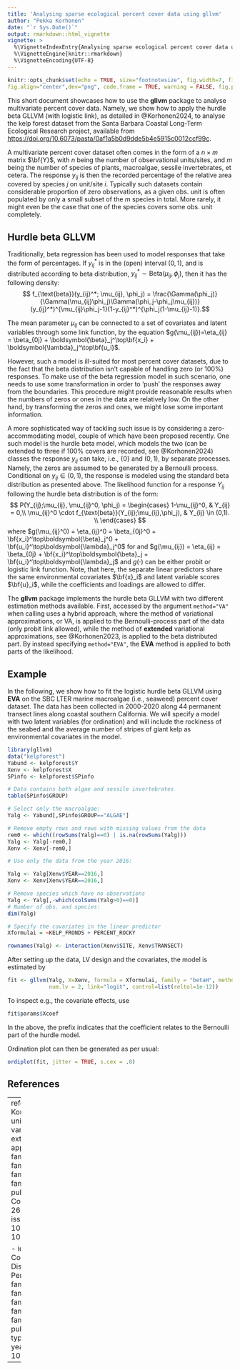 ---
title: 'Analysing sparse ecological percent cover data using gllvm'
author: "Pekka Korhonen"
date: "`r Sys.Date()`"
output: rmarkdown::html_vignette
vignette: >
  %\VignetteIndexEntry{Analysing sparse ecological percent cover data using gllvm}
  %\VignetteEngine{knitr::rmarkdown}
  %\VignetteEncoding{UTF-8}
---

```{r setup, include=FALSE}
knitr::opts_chunk$set(echo = TRUE, size="footnotesize", fig.width=7, fig.height=7, 
fig.align="center",dev="png", code.frame = TRUE, warning = FALSE, fig.pos='H')
```

This short document showcases how to use the **gllvm** package to analyse multivariate percent cover data. Namely, we show how to apply the hurdle beta GLLVM (with logistic link), as detailed in @Korhonen2024, to analyse the kelp forest dataset from the Santa Barbara Coastal Long-Term Ecological Research project, available from [https://doi.org/10.6073/pasta/0af1a5b0d9dde5b4e5915c0012ccf99c](https://doi.org/10.6073/pasta/0af1a5b0d9dde5b4e5915c0012ccf99c).

A multivariate percent cover dataset often comes in the form of a $n \times m$ matrix $\bf{Y}$, with $n$ being the number of observational units/sites, and $m$ being the number of species of plants, macroalgae, sessile invertebrates, et cetera. The response $y_{ij}$ is then the recorded percentage of the relative area covered by species $j$ on unit/site $i$. Typically such datasets contain considerable proportion of zero observations, as a given obs. unit is often populated by only a small subset of the $m$ species in total. More rarely, it might even be the case that one of the species covers some obs. unit completely.

## Hurdle beta GLLVM

Traditionally, beta regression has been used to model responses that take the form of percentages. If $y^*_{ij}$ is in the (open) interval $(0,1)$, and is distributed according to beta distribution, $y^*_{ij} \sim \text{Beta}(\mu_{ij}, \phi_j)$, then it has the following density:
$$ f_{\text{beta}}(y_{ij}^*; \mu_{ij}, \phi_j) = \frac{\Gamma(\phi_j)}{\Gamma(\mu_{ij}\phi_j)\Gamma(\phi_j-\phi_j\mu_{ij})} (y_{ij}^*)^{\mu_{ij}\phi_j-1}(1-y_{ij}^*)^{\phi_j(1-\mu_{ij}-1)}.$$

The mean parameter $\mu_{ij}$ can be connected to a set of covariates and latent variables through some link function, by the equation $g(\mu_{ij})=\eta_{ij} = \beta_{0j} + \boldsymbol{\beta}_j^\top\bf{x_i} + \boldsymbol{\lambda}_j^\top\bf{u_i}$.

However, such a model is ill-suited for most percent cover datasets, due to the fact that the beta distribution isn't capable of handling zero (or $100\%$) responses. To make use of the beta regression model in such scenario, one needs to use some transformation in order to 'push' the responses away from the boundaries. This procedure might provide reasonable results when the numbers of zeros or ones in the data are relatively low. On the other hand, by transforming the zeros and ones, we might lose some important information.

A more sophisticated way of tackling such issue is by considering a zero-accommodating model, couple of which have been proposed recently. One such model is the hurdle beta model, which models the two (can be extended to three if $100\%$ covers are recorded, see @Korhonen2024) classes the response $y_{ij}$ can take, i.e., $\{0\}$ and $(0,1)$, by separate processes. Namely, the zeros are assumed to be generated by a Bernoulli process. Conditional on $y_{ij}\in(0,1)$, the response is modeled using the standard beta distribution as presented above. The likelihood function for a response $Y_{ij}$ following the hurdle beta distribution is of the form:
$$
P(Y_{ij};\mu_{ij}, \mu_{ij}^0, \phi_j) = \begin{cases}
        1-\mu_{ij}^0, & Y_{ij} = 0,\\
         \mu_{ij}^0 \cdot f_{\text{beta}}(Y_{ij};\mu_{ij},\phi_j), & Y_{ij} \in (0,1). \\
        \end{cases}
$$
where $g(\mu_{ij}^0) = \eta_{ij}^0 = \beta_{0j}^0 + \bf{x_i}^\top\boldsymbol{\beta}_j^0 + \bf{u_i}^\top\boldsymbol{\lambda}_j^0$ for and $g(\mu_{ij}) = \eta_{ij} = \beta_{0j} + \bf{x_i}^\top\boldsymbol{\beta}_j + \bf{u_i}^\top\boldsymbol{\lambda}_j$ and $g(\cdot)$ can be either probit or logistic link function. Note, that here, the separate linear predictors share the same environmental covariates $\bf{x}_i$ and latent variable scores $\bf{u}_i$, while the coefficients and loadings are allowed to differ.

The **gllvm** package implements the hurdle beta GLLVM with two different estimation methods available. First, accessed by the argument ``method="VA"`` when calling \texttt{gllvm()} uses a hybrid approach, where the method of variational approximations, or VA, is applied to the Bernoulli-process part of the data (only probit link allowed), while the method of **extended** variational approximations, see @Korhonen2023, is applied to the beta distributed part. By instead specifying ``method="EVA"``, the **EVA** method is applied to both parts of the likelihood.

## Example

In the following, we show how to fit the logistic hurdle beta GLLVM using **EVA** on the SBC LTER marine macroalgae (i.e., seaweed) percent cover dataset. The data has been collected in 2000-2020 along 44 permanent transect lines along coastal southern California. We will specify a model with two latent variables (for ordination) and will include the rockiness of the seabed and the average number of stripes of giant kelp as environmental covariates in the model.

```{r}
library(gllvm)
data("kelpforest")
Yabund <- kelpforest$Y
Xenv <- kelpforest$X
SPinfo <- kelpforest$SPinfo

# Data contains both algae and sessile invertebrates
table(SPinfo$GROUP)

# Select only the macroalgae:
Yalg <- Yabund[,SPinfo$GROUP=="ALGAE"]

# Remove empty rows and rows with missing values from the data
rem0 <- which((rowSums(Yalg)==0) | is.na(rowSums(Yalg)))
Yalg <- Yalg[-rem0,]
Xenv <- Xenv[-rem0,]

# Use only the data from the year 2016:

Yalg <- Yalg[Xenv$YEAR==2016,]
Xenv <- Xenv[Xenv$YEAR==2016,]

# Remove species which have no observations
Yalg <- Yalg[,-which(colSums(Yalg>0)==0)]
# Number of obs. and species:
dim(Yalg)

# Specify the covariates in the linear predictor
Xformulai = ~KELP_FRONDS + PERCENT_ROCKY
```

```{r, echo=FALSE}
rownames(Yalg) <- interaction(Xenv$SITE, Xenv$TRANSECT)
```

After setting up the data, LV design and the covariates, the model is estimated by
```{r}
fit <- gllvm(Yalg, X=Xenv, formula = Xformulai, family = "betaH", method="EVA", 
             num.lv = 2, link="logit", control=list(reltol=1e-12))
```

To inspect e.g., the covariate effects, use
```{r}
fit$params$Xcoef
```
In the above, the prefix \texttt{H01} indicates that the coefficient relates to the Bernoulli part of the hurdle model.

Ordination plot can then be generated as per usual:
```{r}
ordiplot(fit, jitter = TRUE, s.cex = .8)
```


## References

---
references:
- id: Korhonen2023
  title: Fast and universal estimation of latent variable models using extended variational approximations.
  author: 
  - family: Korhonen
    given: P.
  - family: Hui
    given: F.K.C.
  - family: Niku
    given: J.
  - family: Taskinen
    given: S.
  publisher: Statistics and Computing
  volume: 33
  page: 26
  type: article-journal
  issued: 
    year: 2023
  doi: 10.1007/s11222-022-10189-w
  
- id: Korhonen2024
  title: A Comparison of Joint Species Distribution Models for Percent Cover Data.
  author: 
  - family: Korhonen
    given: P.
  - family: Hui
    given: F.K.C.
  - family: Niku
    given: J.
  - family: Taskinen
    given: S.
  - family: van der Veen
    given: B.
  publisher:
  volume:
  page:
  type: article-journal
  issued: 
    year: 2024
  doi: 10.48550/arXiv.2403.11562

---






















